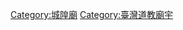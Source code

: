 {{Commons_category}}
{{Catmore|臺灣城隍廟列表}}

[[Category:城隍廟|Category:城隍廟]]
[[Category:臺灣道教廟宇|Category:臺灣道教廟宇]]